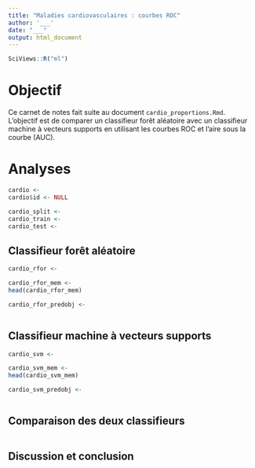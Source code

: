 ```yaml
---
title: "Maladies cardiovasculaires : courbes ROC"
author: '___'
date: "___"
output: html_document
---
```


```r
SciViews::R("ml")
```

# Objectif

Ce carnet de notes fait suite au document `cardio_proportions.Rmd`. L'objectif est de comparer un classifieur forêt aléatoire avec un classifieur machine à vecteurs supports en utilisant les courbes ROC et l'aire sous la courbe (AUC).

<!--% Ce projet est un projet cadré. Vous devez uniquement répondre à la question posée. Ne modifiez pas le nom des chunks. -->

# Analyses

<!--%  Importez le jeu de données `cardio.rds`. Assurez-vous que chaque variable soit dans un format correct. -->

```r
cardio <-
cardio$id <- NULL
```

<!--# La visualisation des données a déja été réalisée dans le document cardio_proportions.Rmd -->

<!--% Divisez votre jeu de données en train et test (2/3 en apprentissage et en stratifiant cardio) -->

```r
cardio_split <- 
cardio_train <- 
cardio_test <- 
```

## Classifieur forêt aléatoire

<!--% Réalisez un classifieur forêt aléatoire -->

```r
cardio_rfor <- 
```

<!--% Calculez les probabilités d'appartenance aux classes à partir de votre classifieur en utilisant le set de test -->

```r
cardio_rfor_mem <- 
head(cardio_rfor_mem)
```

<!--% Calculez et affichez la courbe ROC pour ce classifieur en utilisant les métriques tpr et fpr -->

```r
cardio_rfor_predobj <- 

```

<!-- Calculez l'aire sous la courbe ROC -->

```r

```

<!--% Critique de ce classifieur en 5 phrases maxi -->

## Classifieur machine à vecteurs supports

<!--% Calculez un second classifieur à l'aide de la machine à vecteurs supports à l'aide du même set d'apprentissage -->

<!--# La méthode SVM a beaucoup de paramètres à optimiser, mais dans le cadre de cet exercice, commencez par la version avec tous les paramètres par défaut, et donc, un noyau radial. S'il reste du temps quand vous avez tout fini, vous pouvez explorer d'autres valeurs des paramètres et comparer toujours avec courbe ROC les versions originale et optimisée (vous pouvez ajouter une troisième courbe sur le graphique final du document). -->

```r
cardio_svm <- 
```

<!--% Calculez les probabilités d'appartenance aux classes à partir de votre classifieur via le set de test -->

```r
cardio_svm_mem <- 
head(cardio_svm_mem)
```

<!--% Calculez et affichez la courbe ROC pour ce classifieur en utilisant les métriques tpr et fpr -->

```r
cardio_svm_predobj <- 
```

<!-- Calculez l'aire sous la courbe ROC -->

```r

```

<!--% Critique de ce classifieur en 5 phrases maxi -->

## Comparaison des deux classifieurs

<!--% Comparez les deux classifieurs en affichant leurs courbes ROC sur un même graphique -->

```r

```

<!--% Interprétez ce graphique en 2 phrases. -->

## Discussion et conclusion

<!--% Indiquez ci-dessous en 3 phrases maximum quel classifieur vous considérez comme le meilleur, et pourquoi ? Est-ce que ce classifieur est meilleur en toutes circonstances (quelle que soit la prévalence de la maladie) ? -->
